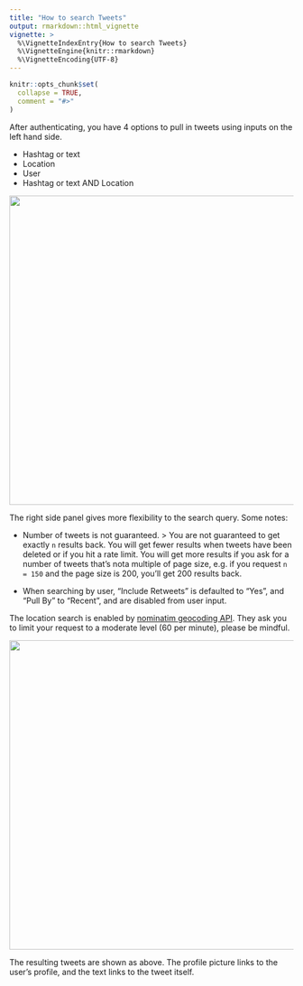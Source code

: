 ```yaml
---
title: "How to search Tweets"
output: rmarkdown::html_vignette
vignette: >
  %\VignetteIndexEntry{How to search Tweets}
  %\VignetteEngine{knitr::rmarkdown}
  %\VignetteEncoding{UTF-8}
---
```


```r
knitr::opts_chunk$set(
  collapse = TRUE,
  comment = "#>"
)
```

After authenticating, you have 4 options to pull in tweets using inputs on the left hand side.

- Hashtag or text
- Location
- User
- Hashtag or text AND Location

![](search-tweets.PNG){width="548"}

The right side panel gives more flexibility to the search query. Some notes:

- Number of tweets is not guaranteed. 
> You are not guaranteed to get exactly `n` results back. You will get fewer results when tweets have been deleted or if you hit a rate limit. You will get more results if you ask for a number of tweets that's nota multiple of page size, e.g. if you request `n = 150` and the page size is 200, you'll get 200 results back.

- When searching by user, "Include Retweets" is defaulted to "Yes", and "Pull By" to "Recent", and are disabled from user input.

The location search is enabled by [nominatim geocoding API](https://nominatim.org/). They ask you to limit your request to a moderate level (60 per minute), please be mindful.

![](tweets-pull.PNG){width="548"}

The resulting tweets are shown as above. The profile picture links to the user's profile, and the text links to the tweet itself.
